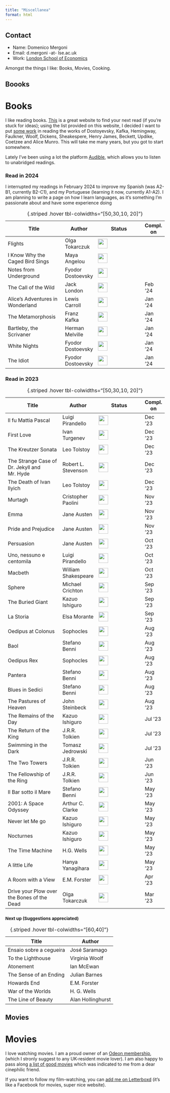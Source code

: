 ```yaml
---
title: "Miscellanea"
format: html
---
```


::: column-margin
::: callout-note
## Contact

-   Name: Domenico Mergoni
-   Email: d.mergoni -at- lse.ac.uk
-   Work: [London School of Economics](https://www.lse.ac.uk/mathematics)
:::
:::

Amongst the things I like: Books, Movies, Cooking.

:::: panel-tabset
## Boooks
<h1>Books</h1>

I like reading books. [This](https://thegreatestbooks.org) is a great website to find your next read (if you're stuck for ideas); using the list provided on this website, I decided I want to put [some work](../Learning/Python/Useful/Greatest_authors.qmd) in reading the works of Dostoyevsky, Kafka, Hemingway, Faulkner, Woolf, Dickens, Sheakespere, Henry James, Beckett, Updike, Coetzee and Alice Munro. This will take me many years, but you got to start somewhere.

<!--<progress id="file" max="100" value="100"></progress>-->

Lately I've been using a lot the platform [Audible](https://www.audible.co.uk), which allows you to listen to unabridged readings.

::: panel-tabset
### Read in 2024

I interrupted my readings in February 2024 to improve my Spanish (was A2-B1, currently B2-C1), and my Portuguese (learning it now, currently A1-A2).
I am planning to write a page on how I learn languages, as it's something I'm passionate about and have some experience doing


| Title                                      | Author              | Status                                | Compl. on |
|--------------------------------------------|---------------------|---------------------------------------|-----------|
| Flights                                    | Olga Tokarczuk      | ![](../images/50.png){width="0.8cm"}  |           |
| I Know Why the Caged Bird Sings            | Maya Angelou        | ![](../images/50.png){width="0.8cm"}  |           |
| Notes from Underground                     | Fyodor Dostoevsky   | ![](../images/50.png){width="0.8cm"}  |           |
| The Call of the Wild                       | Jack London         | ![](../images/100.png){width="0.8cm"} | Feb '24   |
| Alice's Adventures in Wonderland           | Lewis Carroll       | ![](../images/100.png){width="0.8cm"} | Jan '24   |
| The Metamorphosis                          | Franz Kafka         | ![](../images/100.png){width="0.8cm"} | Jan '24   |
| Bartleby, the Scrivaner                    | Herman Melville     | ![](../images/100.png){width="0.8cm"} | Jan '24   |
| White Nights                               | Fyodor Dostoevsky   | ![](../images/100.png){width="0.8cm"} | Jan '24   |
| The Idiot                                  | Fyodor Dostoevsky   | ![](../images/100.png){width="0.8cm"} | Jan '24   |
: {.striped .hover tbl-colwidths="\[50,30,10, 20\]"}

### Read in 2023
| Title                                      | Author              | Status                                | Compl. on |
|--------------------------------------------|---------------------|---------------------------------------|-----------|
| Il fu Mattia Pascal                        | Luigi Pirandello    | ![](../images/100.png){width="0.8cm"} | Dec '23   |
| First Love                                 | Ivan Turgenev       | ![](../images/100.png){width="0.8cm"} | Dec '23   |
| The Kreutzer Sonata                        | Leo Tolstoy         | ![](../images/100.png){width="0.8cm"} | Dec '23   |
| The Strange Case of Dr. Jekyll and Mr. Hyde| Robert L. Stevenson | ![](../images/100.png){width="0.8cm"} | Dec '23   |
| The Death of Ivan Ilyich                   | Leo Tolstoy         | ![](../images/100.png){width="0.8cm"} | Dec '23   |
| Murtagh                                    | Cristopher Paolini  | ![](../images/100.png){width="0.8cm"} | Nov '23   |
| Emma                                       | Jane Austen         | ![](../images/100.png){width="0.8cm"} | Nov '23   |
| Pride and Prejudice                        | Jane Austen         | ![](../images/100.png){width="0.8cm"} | Nov '23   |
| Persuasion                                 | Jane Austen         | ![](../images/100.png){width="0.8cm"} | Oct '23   |
| Uno, nessuno e centomila                   | Luigi Pirandello    | ![](../images/100.png){width="0.8cm"} | Oct '23   |
| Macbeth                                    | William Shakespeare | ![](../images/100.png){width="0.8cm"} | Oct '23   |
| Sphere                                     | Michael Crichton    | ![](../images/100.png){width="0.8cm"} | Sep '23   |
| The Buried Giant                           | Kazuo Ishiguro      | ![](../images/100.png){width="0.8cm"} | Sep '23   |
| La Storia                                  | Elsa Morante        | ![](../images/100.png){width="0.8cm"} | Sep '23   |
| Oedipus at Colonus                         | Sophocles           | ![](../images/100.png){width="0.8cm"} | Aug '23   |
| Baol                                       | Stefano Benni       | ![](../images/100.png){width="0.8cm"} | Aug '23   |
| Oedipus Rex                                | Sophocles           | ![](../images/100.png){width="0.8cm"} | Aug '23   |
| Pantera                                    | Stefano Benni       | ![](../images/100.png){width="0.8cm"} | Aug '23   |
| Blues in Sedici                            | Stefano Benni       | ![](../images/100.png){width="0.8cm"} | Aug '23   |
| The Pastures of Heaven                     | John Steinbeck      | ![](../images/100.png){width="0.8cm"} | Aug '23   |
| The Remains of the Day                     | Kazuo Ishiguro      | ![](../images/100.png){width="0.8cm"} | Jul '23   |
| The Return of the King                     | J.R.R. Tolkien      | ![](../images/100.png){width="0.8cm"} | Jul '23   |
| Swimming in the Dark                       | Tomasz Jedrowski    | ![](../images/100.png){width="0.8cm"} | Jul '23   |
| The Two Towers                             | J.R.R. Tolkien      | ![](../images/100.png){width="0.8cm"} | Jun '23   |
| The Fellowship of the Ring                 | J.R.R. Tolkien      | ![](../images/100.png){width="0.8cm"} | Jun '23   |
| Il Bar sotto il Mare                       | Stefano Benni       | ![](../images/100.png){width="0.8cm"} | May '23   |
| 2001: A Space Odyssey                      | Arthur C. Clarke    | ![](../images/100.png){width="0.8cm"} | May '23   |
| Never let Me go                            | Kazuo Ishiguro      | ![](../images/100.png){width="0.8cm"} | May '23   |
| Nocturnes                                  | Kazuo Ishiguro      | ![](../images/100.png){width="0.8cm"} | May '23   |
| The Time Machine                           | H.G. Wells          | ![](../images/100.png){width="0.8cm"} | May '23   |
| A little Life                              | Hanya Yanagihara    | ![](../images/100.png){width="0.8cm"} | May '23   |
| A Room with a View                         | E.M. Forster        | ![](../images/100.png){width="0.8cm"} | Apr '23   |
| Drive your Plow over the Bones of the Dead | Olga Tokarczuk      | ![](../images/100.png){width="0.8cm"} | Mar '23   |
: {.striped .hover tbl-colwidths="\[50,30,10, 20\]"}



:::

<h3><small>Next up (Suggestions appreciated) </small></h3>

| Title                   | Author            |
|-------------------------|-------------------|
| Ensaio sobre a cegueira | José Saramago     |
| To the Lighthouse       | Virginia Woolf    |
| Atonement               | Ian McEwan        |
| The Sense of an Ending  | Julian Barnes     |
| Howards End             | E.M. Forster      |
| War of the Worlds       | H. G. Wells       |
| The Line of Beauty      | Alan Hollinghurst |
: {.striped .hover tbl-colwidths="\[60,40\]"}




## Movies
<h1>Movies</h1>

I love watching movies. I am a proud owner of an [Odeon membership](https://www.odeon.co.uk), (which I stronly suggest to any UK-resident movie lover). I am also happy to pass along [a list of good movies](https://www.theyshootpictures.com/gf1000_rank1-1000.htm) which was indicated to me from a dear cinephilic friend.

If you want to follow my film-watching, you can [add me on Letterboxd](https://letterboxd.com/conj34/) (it's like a Facebook for movies, super nice website).

::::

